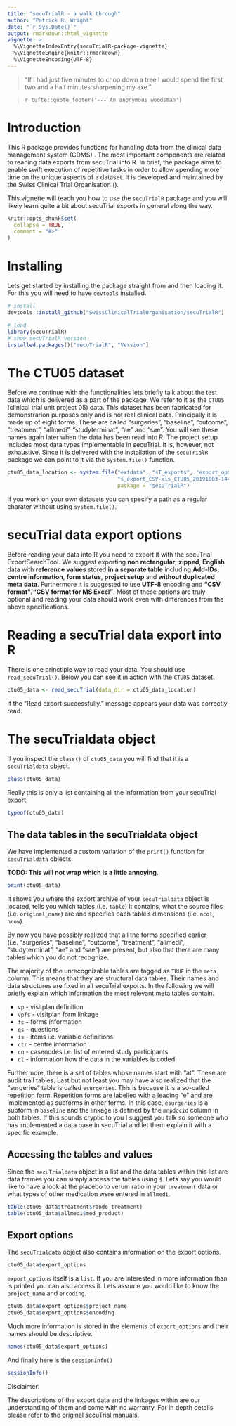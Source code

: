 ```yaml
---
title: "secuTrialR - a walk through"
author: "Patrick R. Wright"
date: "`r Sys.Date()`"
output: rmarkdown::html_vignette
vignette: >
  %\VignetteIndexEntry{secuTrialR-package-vignette}
  %\VignetteEngine{knitr::rmarkdown}
  %\VignetteEncoding{UTF-8}
---
```


> “If I had just five minutes to chop down a tree I would spend the first two and a half minutes sharpening my axe.”

> `r tufte::quote_footer('--- An anonymous woodsman')`

# Introduction

This R package provides functions for handling data from the clinical data management system (CDMS) 
[\textcolor{blue}{secuTrial}](https://www.secutrial.com/en/).
The most important components are related to reading data exports from secuTrial into R. In brief, the package
aims to enable swift execution of repetitive tasks in order to allow spending more time on the unique aspects
of a dataset. It is developed and maintained by the Swiss Clinical Trial Organisation ([\textcolor{blue}{SCTO}](https://www.scto.ch/en/news.html)).

This vignette will teach you how to use the `secuTrialR` package and you will likely learn quite a bit about secuTrial
exports in general along the way.

```r
knitr::opts_chunk$set(
  collapse = TRUE,
  comment = "#>"
)
```

# Installing

Lets get started by installing the package straight from 
[\textcolor{blue}{GitHub}](https://github.com/SwissClinicalTrialOrganisation/secuTrialR)
and then loading it. For this you will need to have `devtools` installed.
\vspace{5pt}

```r
# install
devtools::install_github("SwissClinicalTrialOrganisation/secuTrialR")
```

```r
# load
library(secuTrialR)
# show secuTrialR version
installed.packages()["secuTrialR", "Version"]
```

# The CTU05 dataset

Before we continue with the functionalities lets briefly talk about the test data which is
delivered as a part of the package. We refer to it as the `CTU05` (clinical trial unit project 05) data.
This dataset has been fabricated for demonstrarion purposes only and is not real clinical data.
Principally it is made up of eight forms. These are called "surgeries", "baseline", "outcome", 
"treatment", "allmedi", "studyterminat", "ae" and "sae". You will see these names again later when 
the data has been read into R.
The project setup includes most data types implementable in secuTrial. It is, however, not exhaustive.
Since it is delivered with the installation of the `secuTrialR` package we can point to it via the
`system.file()` function. 
\vspace{5pt}

```r
ctu05_data_location <- system.file("extdata", "sT_exports", "export_options",
                                   "s_export_CSV-xls_CTU05_20191003-144349_all_info.zip",
                                   package = "secuTrialR")
```

If you work on your own datasets you can specify a path as a regular charater without using `system.file()`.

\newpage

# secuTrial data export options

Before reading your data into R you need to export it with the secuTrial ExportSearchTool.
We suggest exporting **non rectangular**, **zipped**, **English** data with 
**reference values** stored **in a separate table** including 
**Add-IDs**, **centre information**, **form status**, **project setup**
and **without duplicated meta data**. Furthermore it is suggested to use
**UTF-8** encoding and **"CSV format"**/**"CSV format for MS Excel"**.
Most of these options are truly optional and reading your data should
work even with differences from the above specifications.

# Reading a secuTrial data export into R

There is one princtiple way to read your data. You should use `read_secuTrial()`.
Below you can see it in action with the `CTU05` dataset.
\vspace{5pt}

```r
ctu05_data <- read_secuTrial(data_dir = ctu05_data_location)
```

If the "Read export successfully." message appears your data was correctly read.

# The secuTrialdata object

If you inspect the `class()` of `ctu05_data` you will find that it is a `secuTrialdata` object.
\vspace{5pt}

```r
class(ctu05_data)
```

Really this is only a list containing all the information from your secuTrial export.

```r
typeof(ctu05_data)
```

## The data tables in the secuTrialdata object

We have implemented a custom variation of the `print()` function for `secuTrialdata` objects.

**TODO: This will not wrap which is a little annoying.**

```r
print(ctu05_data)
```

It shows you where the export archive of your `secuTrialdata` object is located, tells you which
tables (i.e. `table`) it contains, what the source files (i.e. `original_name`) are and
specifies each table's dimensions (i.e. `ncol`, `nrow`). 

By now you have possibly realized that all the forms specified earlier (i.e. "surgeries", "baseline", "outcome", 
"treatment", "allmedi", "studyterminat", "ae" and "sae") are present, but also that there are many tables
which you do not recognize.

The majority of the unrecognizable tables are tagged as `TRUE` in the `meta` column. This means that they are structural
data tables. Their names and data structures are fixed in all secuTrial exports. In the following we will briefly explain
which information the most relevant meta tables contain.

* `vp` - visitplan definition
* `vpfs` - visitplan form linkage
* `fs` - forms information
* `qs` - questions
* `is` - items i.e. variable definitions
* `ctr` - centre information
* `cn` - casenodes i.e. list of entered study participants
* `cl` - information how the data in the variables is coded

Furthermore, there is a set of tables whose names start with "at". These are audit trail tables. Last but not least
you may have also realized that the "surgeries" table is called `esurgeries`. This is because it is a so-called repetition
form. Repetition forms are labelled with a leading "e" and are implemented as subforms in other forms. In this case,
`esurgeries` is a subform in `baseline` and the linkage is defined by the `mnpdocid` column in both tables. If this sounds
cryptic to you I suggest you talk so someone who has implemented a data base in secuTrial and let them explain it with a
specific example.

## Accessing the tables and values

Since the `secuTrialdata` object is a list and the data tables within this list are data frames you can simply access the tables using `$`.
Lets say you would like to have a look at the placebo to verum ratio in your `treatment` data or what types of other medication were entered in
`allmedi`.

```r
table(ctu05_data$treatment$rando_treatment)
table(ctu05_data$allmedi$med_product)
```

## Export options

The `secuTrialdata` object also contains information on the export options.

```r
ctu05_data$export_options
```

`export_options` itself is a `list`. If you are interested in more information than is printed you can also access it.
Lets assume you would like to know the `project_name` and `encoding`.

```r
ctu05_data$export_options$project_name
ctu05_data$export_options$encoding
```

Much more information is stored in the elements of `export_options` and their names should be descriptive.
```r
names(ctu05_data$export_options)
```

\newpage


And finally here is the `sessionInfo()`

```r
sessionInfo()
```

Disclaimer:

The descriptions of the export data and the linkages within are our understanding of them and come with no warranty.
For in depth details please refer to the original secuTrial manuals.
